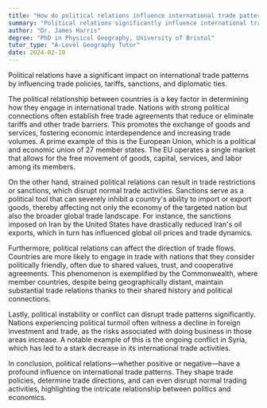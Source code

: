 ```yaml
---
title: "How do political relations influence international trade patterns?"
summary: "Political relations significantly influence international trade patterns by affecting trade policies, tariffs, sanctions, and diplomatic ties."
author: "Dr. James Harris"
degree: "PhD in Physical Geography, University of Bristol"
tutor_type: "A-Level Geography Tutor"
date: 2024-02-10
---
```


Political relations have a significant impact on international trade patterns by influencing trade policies, tariffs, sanctions, and diplomatic ties.

The political relationship between countries is a key factor in determining how they engage in international trade. Nations with strong political connections often establish free trade agreements that reduce or eliminate tariffs and other trade barriers. This promotes the exchange of goods and services, fostering economic interdependence and increasing trade volumes. A prime example of this is the European Union, which is a political and economic union of 27 member states. The EU operates a single market that allows for the free movement of goods, capital, services, and labor among its members.

On the other hand, strained political relations can result in trade restrictions or sanctions, which disrupt normal trade activities. Sanctions serve as a political tool that can severely inhibit a country's ability to import or export goods, thereby affecting not only the economy of the targeted nation but also the broader global trade landscape. For instance, the sanctions imposed on Iran by the United States have drastically reduced Iran's oil exports, which in turn has influenced global oil prices and trade dynamics.

Furthermore, political relations can affect the direction of trade flows. Countries are more likely to engage in trade with nations that they consider politically friendly, often due to shared values, trust, and cooperative agreements. This phenomenon is exemplified by the Commonwealth, where member countries, despite being geographically distant, maintain substantial trade relations thanks to their shared history and political connections.

Lastly, political instability or conflict can disrupt trade patterns significantly. Nations experiencing political turmoil often witness a decline in foreign investment and trade, as the risks associated with doing business in those areas increase. A notable example of this is the ongoing conflict in Syria, which has led to a stark decrease in its international trade activities.

In conclusion, political relations—whether positive or negative—have a profound influence on international trade patterns. They shape trade policies, determine trade directions, and can even disrupt normal trading activities, highlighting the intricate relationship between politics and economics.
    